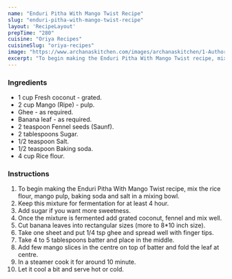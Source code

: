 ---
name: "Enduri Pitha With Mango Twist Recipe"
slug: "enduri-pitha-with-mango-twist-recipe"
layout: 'RecipeLayout'
prepTime: "280"
cuisine: "Oriya Recipes"
cuisineSlug: "oriya-recipes"
image: "https://www.archanaskitchen.com/images/archanaskitchen/1-Author/Sai_Priya/ENDURI_PITHA_WITH_MANGO_TWIST.jpg"
excerpt: "To begin making the Enduri Pitha With Mango Twist recipe, mix the rice flour, mango pulp, baking soda and salt in a mixing bowl"
---

### Ingredients

- 1 cup Fresh coconut - grated.
- 2 cup Mango (Ripe) - pulp.
- Ghee - as required.
- Banana leaf - as required.
- 2 teaspoon Fennel seeds (Saunf).
- 2 tablespoons Sugar.
- 1/2 teaspoon Salt.
- 1/2 teaspoon Baking soda.
- 4 cup Rice flour.

### Instructions

1. To begin making the Enduri Pitha With Mango Twist recipe, mix the rice flour, mango pulp, baking soda and salt in a mixing bowl.
1. Keep this mixture for fermentation for at least 4 hour.
1. Add sugar if you want more sweetness.
1. Once the mixture is fermented add grated coconut, fennel and mix well.
1. Cut banana leaves into rectangular sizes (more to 8*10 inch size).
1. Take one sheet and put 1/4 tsp ghee and spread well with finger tips.
1. Take 4 to 5 tablespoons batter and place in the middle.
1. Add few mango slices in the centre on top of batter and fold the leaf at centre.
1. In a steamer cook it for around 10 minute.
1. Let it cool a bit and serve hot or cold.

